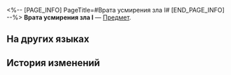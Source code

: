 <%-- [PAGE_INFO]
PageTitle=#Врата усмирения зла I#
[END_PAGE_INFO] --%>
{{Предмет Инфобокс
|id          = 252400
|Изображение = Предмет Врата усмирения зла I.png
|Тип         = 
|Инвентарь   = 
|Редкость    = 5
|Эффект      = 
|Описание    = Соберите набор карточек воспоминаний, чтобы получить усиление.
}}
{{Описание|Ваши воспоминания об Освоении могут стать источником вдохновения для игры.}}
'''Врата усмирения зла I''' — [[Предмет]].

==На других языках==
{{На других языках
|en   = Vileguard Maw (I)
|zhs  = 镇恶门-Ⅰ
|zht  = 鎮惡門-Ⅰ
|ja   = 鎮悪門-I
|ko   = 진악문-Ⅰ
|es   = Puerta que contiene al mal&nbsp;I
|fr   = Porte du mal (I)
|ru   = Врата усмирения зла I
|th   = ประตูปราบปีศาจ I
|vi   = Trấn Ác Môn-I
|de   = Tor gegen das Böse (I)
|id   = Vileguard Maw I
|pt   = Portão que Subjuga o Mal (I)
}}

==История изменений==
{{История изменений|3.5}}